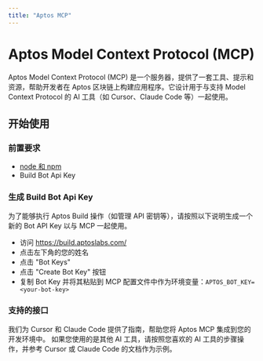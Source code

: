 ```yaml
---
title: "Aptos MCP"
---
```



# Aptos Model Context Protocol (MCP)

Aptos Model Context Protocol (MCP) 是一个服务器，提供了一套工具、提示和资源，帮助开发者在 Aptos 区块链上构建应用程序。它设计用于与支持 Model Context Protocol 的 AI 工具（如 Cursor、Claude Code 等）一起使用。

## 开始使用

### 前置要求

- [node 和 npm](https://nodejs.org/en)
- Build Bot Api Key

### 生成 Build Bot Api Key

为了能够执行 Aptos Build 操作（如管理 API 密钥等），请按照以下说明生成一个新的 Bot API Key 以与 MCP 一起使用。

- 访问 https://build.aptoslabs.com/
- 点击左下角的您的姓名
- 点击 "Bot Keys"
- 点击 "Create Bot Key" 按钮
- 复制 Bot Key 并将其粘贴到 MCP 配置文件中作为环境变量：`APTOS_BOT_KEY=<your-bot-key>`

### 支持的接口

我们为 Cursor 和 Claude Code 提供了指南，帮助您将 Aptos MCP 集成到您的开发环境中。
如果您使用的是其他 AI 工具，请按照您喜欢的 AI 工具的步骤操作，并参考 Cursor 或 Claude Code 的文档作为示例。

<CardGrid>
  <LinkCard href="aptos-mcp/claude" title="Claude Code" description="为 Claude Code 设置" />

  <LinkCard href="aptos-mcp/cursor" title="Cursor" description="为 Cursor 设置" />
</CardGrid>
